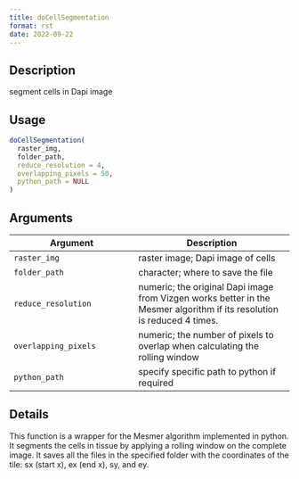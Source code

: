 ```yaml
--- 
title: doCellSegmentation 
format: rst 
date: 2022-09-22 
--- 
```


## Description

segment cells in Dapi image


## Usage

```r
doCellSegmentation(
  raster_img,
  folder_path,
  reduce_resolution = 4,
  overlapping_pixels = 50,
  python_path = NULL
)
```


## Arguments

Argument      |Description
------------- |----------------
`raster_img`     |     raster image; Dapi image of cells
`folder_path`     |     character; where to save the file
`reduce_resolution`     |     numeric; the original Dapi image from Vizgen works better in the Mesmer algorithm if its resolution is reduced 4 times.
`overlapping_pixels`     |     numeric; the number of pixels to overlap when calculating the rolling window
`python_path`     |     specify specific path to python if required


## Details

This function is a wrapper for the Mesmer algorithm implemented in python.
 It segments the cells in tissue by applying a rolling window on the complete
 image. It saves all the files in the specified folder with the coordinates
 of the tile: sx (start x), ex (end x), sy, and ey.


